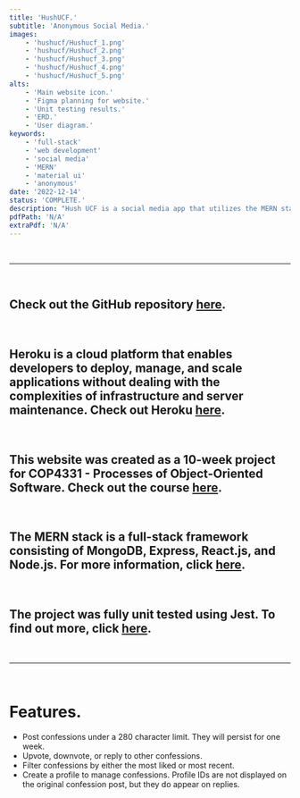 ---
title: 'HushUCF.'
subtitle: 'Anonymous Social Media.'
images:
    - 'hushucf/Hushucf_1.png'
    - 'hushucf/Hushucf_2.png'
    - 'hushucf/Hushucf_3.png'
    - 'hushucf/Hushucf_4.png'
    - 'hushucf/Hushucf_5.png'
alts:
    - 'Main website icon.'
    - 'Figma planning for website.'
    - 'Unit testing results.'
    - 'ERD.'
    - 'User diagram.'
keywords:
    - 'full-stack'
    - 'web development'
    - 'social media'
    - 'MERN'
    - 'material ui'
    - 'anonymous'
date: '2022-12-14'
status: 'COMPLETE.'
description: "Hush UCF is a social media app that utilizes the MERN stack to create a full-stack web application. The primary goal of this website is to act as a safe platform to post confessions about anything related to the University of Central Florida. This project was deployed to Heroku, and acted as an introduction to React and React Native."
pdfPath: 'N/A'
extraPdf: 'N/A'
---

<br />

--------------------

<br />

## Check out the GitHub repository [here](https://github.com/kylekww/cop-4331-mern-project).

<br />

## Heroku is a cloud platform that enables developers to deploy, manage, and scale applications without dealing with the complexities of infrastructure and server maintenance. Check out Heroku [here](https://www.heroku.com/platform).

<br />

## This website was created as a 10-week project for COP4331 - Processes of Object-Oriented Software. Check out the course [here](http://www.cs.ucf.edu/~turgut/COURSES/COP4331C_OOD_Fall19/COP4331C_OOD_Fall19.html).

<br />

## The MERN stack is a full-stack framework consisting of MongoDB, Express, React.js, and Node.js. For more information, click [here](https://mern.js.org/).

<br />

## The project was fully unit tested using Jest. To find out more, click [here](https://jestjs.io/).

<br />

--------------------

<br />

# Features.

* Post confessions under a 280 character limit. They will persist for one week.
* Upvote, downvote, or reply to other confessions.
* Filter confessions by either the most liked or most recent.
* Create a profile to manage confessions. Profile IDs are not displayed on the original confession post, but they do appear on replies.
